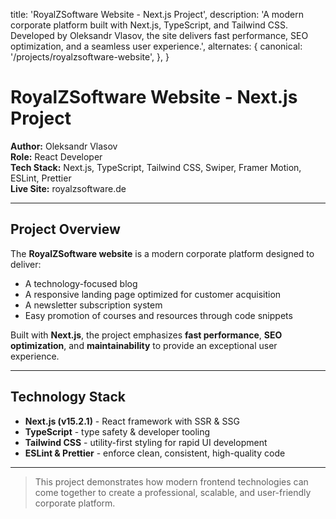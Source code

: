 
  title: 'RoyalZSoftware Website - Next.js Project',
  description:
    'A modern corporate platform built with Next.js, TypeScript, and Tailwind CSS. Developed by Oleksandr Vlasov, the site delivers fast performance, SEO optimization, and a seamless user experience.',
  alternates: {
    canonical: '/projects/royalzsoftware-website',
  },
}

<Cover
  src="/projects/royalzsoftware.png"
  alt="RoyalZSoftware Website Screenshot"
  caption="royalzsoftware.de"
/>

# RoyalZSoftware Website - Next.js Project

**Author:** Oleksandr Vlasov  
**Role:** React Developer  
**Tech Stack:** Next.js, TypeScript, Tailwind CSS, Swiper, Framer Motion, ESLint, Prettier  
**Live Site:** <Link href="https://royalzsoftware.de" target="_blank" rel="noopener noreferrer">royalzsoftware.de</Link>

---

## Project Overview

The **RoyalZSoftware website** is a modern corporate platform designed to deliver:

- A technology-focused blog
- A responsive landing page optimized for customer acquisition
- A newsletter subscription system
- Easy promotion of courses and resources through code snippets

Built with **Next.js**, the project emphasizes **fast performance**, **SEO optimization**, and **maintainability** to provide an exceptional user experience.

---

## Technology Stack

- **Next.js (v15.2.1)** - React framework with SSR & SSG
- **TypeScript** - type safety & developer tooling
- **Tailwind CSS** - utility-first styling for rapid UI development
- **ESLint & Prettier** - enforce clean, consistent, high-quality code

---

> This project demonstrates how modern frontend technologies can come together to create a professional, scalable, and user-friendly corporate platform.
